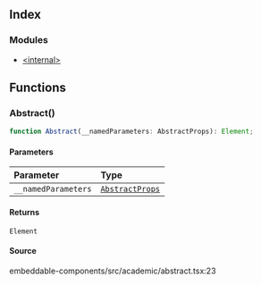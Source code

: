 ## Index

### Modules

- [\<internal>](/embeddable-components.src.academic.abstract.%3Cinternal%3E.mdx)

## Functions

### Abstract()

```ts
function Abstract(__namedParameters: AbstractProps): Element;
```

#### Parameters

| Parameter           | Type                                                                                             |
| :------------------ | :----------------------------------------------------------------------------------------------- |
| `__namedParameters` | [`AbstractProps`](/embeddable-components.src.academic.abstract.%3Cinternal%3E.mdx#abstractprops) |

#### Returns

`Element`

#### Source

embeddable-components/src/academic/abstract.tsx:23
